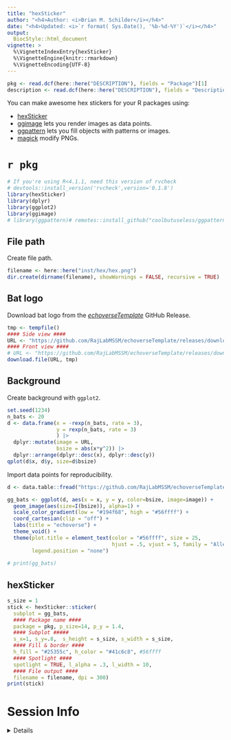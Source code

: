 ```yaml
---
title: "hexSticker"
author: "<h4>Author: <i>Brian M. Schilder</i></h4>" 
date: "<h4>Updated: <i>`r format( Sys.Date(), '%b-%d-%Y')`</i></h4>"
output:
  BiocStyle::html_document
vignette: >
  %\VignetteIndexEntry{hexSticker}
  %\VignetteEngine{knitr::rmarkdown}
  %\VignetteEncoding{UTF-8}
---
```


```r
pkg <- read.dcf(here::here("DESCRIPTION"), fields = "Package")[1]
description <- read.dcf(here::here("DESCRIPTION"), fields = "Description")[1]
```

You can make awesome hex stickers for your R packages using:

- [hexSticker](https://github.com/GuangchuangYu/hexSticker)  
- [ggimage](https://github.com/GuangchuangYu/ggimage) 
lets you render images as data points.  
- [ggpattern](https://coolbutuseless.github.io/package/ggpattern/)
lets you fill objects with patterns or images.
- [magick](https://cran.r-project.org/web/packages/magick/vignettes/intro.html) 
modify PNGs.

# `r pkg`
 
```r
# If you're using R<4.1.1, need this version of rvcheck
# devtools::install_version('rvcheck',version='0.1.8') 
library(hexSticker)
library(dplyr)
library(ggplot2)
library(ggimage)
# library(ggpattern)# remotes::install_github("coolbutuseless/ggpattern")
```

## File path

Create file path.

```r
filename <- here::here("inst/hex/hex.png")
dir.create(dirname(filename), showWarnings = FALSE, recursive = TRUE)
```

## Bat logo

Download bat logo from the 
[*echoverseTemplate*](https://github.com/RajLabMSSM/echoverseTemplate/releases/tag/latest)
GitHub Release.

```r
tmp <- tempfile()
#### Side view ####
URL <- "https://github.com/RajLabMSSM/echoverseTemplate/releases/download/latest/bat_silhouette.png"   
#### Front view ####
# URL <- "https://github.com/RajLabMSSM/echoverseTemplate/releases/download/latest/bat_silhouette_front.png"   
download.file(URL, tmp)
```

## Background 

Create background with `ggplot2`.

```r
set.seed(1234)
n_bats <- 20
d <- data.frame(x = -rexp(n_bats, rate = 3),
                y = rexp(n_bats, rate = 3)
                ) |>
  dplyr::mutate(image = URL,
                bsize = abs(x*y^2)) |>
  dplyr::arrange(dplyr::desc(x), dplyr::desc(y))
qplot(d$x, d$y, size=d$bsize)
```

Import data points for reproducibility.

```r
d <- data.table::fread("https://github.com/RajLabMSSM/echoverseTemplate/releases/download/latest/echoverse_points.csv.gz")
```

 
```r
gg_bats <- ggplot(d, aes(x = x, y = y, color=bsize, image=image)) + 
  geom_image(aes(size=I(bsize)), alpha=1) +
  scale_color_gradient(low = "#194f68", high = "#56ffff") +   
  coord_cartesian(clip = "off") +
  labs(title = "echoverse") +  
  theme_void() +
  theme(plot.title = element_text(color = "#56ffff", size = 25,
                                  hjust = .5, vjust = 5, family = "Aller_Rg"), 
        legend.position = "none") 
 
# print(gg_bats)
```

## hexSticker 

```r
s_size = 1
stick <- hexSticker::sticker(
  subplot = gg_bats, 
  #### Package name ####
  package = pkg, p_size=14, p_y = 1.4,
  #### Subplot #####
  s_x=1, s_y=.8,  s_height = s_size, s_width = s_size,
  #### Fill & border ####
  h_fill = "#25355c", h_color = "#41c6c8", #56ffff
  #### Spotlight ####
  spotlight = TRUE, l_alpha = .3, l_width = 10,
  #### File output ####
  filename = filename, dpi = 300)
print(stick)
```


# Session Info 

<details> 

```r
utils::sessionInfo()
```

</details>  

